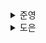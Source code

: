 <details>
  <summary>준영</summary>
  ### 자바스크립트의 동등 비교

> **값 저장 방식의 차이**

`원시 타입`의 경우, **불변 형태**의 값으로 저장된다.<br/>
새로운 값을 할당할 경우, 새로운 메모리에 재할당된 값이 저장되고 변수가 이를 가리키게 된다.<br/>
원시 타입은 변수를 통해 값에 바로 접근이 가능하다.

하지만 `객체 타입`의 경우, 속성의 추가, 삭제, 수정과 같이 **변경 가능한 형태**로 저장된다.<br/>
객체 타입은 변수를 통해 참조에 접근이 가능하고, 참조를 통해 실제 값이 저장된 메모리에 도달해야 한다.

> **`Object.is` vs `==` vs `===`**

객체 비교시 `Object.is` 와 `===` 사이에 드라미틱한 차이는 없다.<br/>
`Object.is`는 ES6에서 추가되었다.

- `==` (Equal Operator)
  - 비교할 양쪽이 같은 타입이 아니라면 비교할 수 있도록 **형변환** 후 비교
- `===` (Strict Equal Operator)
  - 타입이 다를 경우 즉시 false
  - 어느 한쪽에라도 NaN이 존재하면 false
  - +0과 -0은 같다고 판단
- `Object.is`
  - 파라미터로 받는 두 인자가 동일한지 확인하는 메서드
  - +0과 -0은 다르다고 판단
  - NaN 비교 가능

> **리액트 컴포넌트의 렌더링이 일어나는 이유 중 하나는 `props의 동등 비교`에 따른 결과다.**

props 비교는 **객체의 얕은 비교**를 기반으로 이뤄진다.<br/>
기본적으로는 `Object.is` 를 사용하며, ES6를 지원하지 않는 브라우저를 위해 폴리필을 함께 사용한다.<br/>
`Object.is` 를 통해 먼저 비교 후, 앞의 과정에서 수행하지 못한 비교를 위해 객체의 속성을 모두 꺼내 값이 같은지 확인한다.

얕은 비교란, 객체의 첫 번째 깊이만을 비교한다는 것을 의미한다.<br/>
props에 또 다른 객체를 넘겨준다면 렌더링이 예상치 못하게 작동할 수 있기 때문이다.<br/>
추가적으로 만약 객체를 완벽하게 비교하기 위해 재귀적으로 비교를 수행한다면 성능에 악영향을 끼칠 것이다.

✅ 리렌더링이 발생하는 조건

- props의 변경
- 상태의 변경
- 부모 컴포넌트의 리렌더링
- key의 변화

> **함수**

- “작업을 수행하는 실행 단위”

> **함수 정의 방법**

1. 함수 선언문

   ```jsx
   function functionName(parameter) {
     /* ... */
   }
   ```

2. 함수 표현식

   ```jsx
   const functionName = function (parameter) {
     /* ... */
   };
   ```

3. Function 생성자

   - 다소 생소한 방식이며, 함수 전체를 텍스트로 작성해야 하므로 매우 불편함
   - 클로저가 생성되지 않는다.

   ```jsx
   const functionName = new Function('parameter', '/* ... */');
   ```

4. 화살표 함수

   - ES6에 추가됨

   ```jsx
   const functionName = (parameter) => {
     /* ... */
   };
   ```

> **“함수 선언문”과 “함수 표현식”의 차이**

“호이스팅”에 있어 차이가 있다.

함수 선언문의 경우, 호이스팅이 일어나 함수 선언 실행 전에 미리 메모리에 등록하는 작업이 진행된다.<br/>
따라서 함수 선언 위치보다 앞선 위치에서 함수를 호출하여도 정상 실행된다.

함수 표현식의 경우, 호이스팅이 일어나지만 변수에 함수를 담기 때문에 undefined로 초기화되거나, 초기화 단계가 미리 이루어지지 않기 때문에 함수 표현식의 위치보다 앞선 위치에서 실행할 경우 오류가 발생한다.

> **화살표 함수와 다른 함수 생성 방식과의 차이**

- 화살표 함수는 constructor를 사용할 수 없다.
- 화살표 함수에는 `arguments` 가 존재하지 않는다.
- 화살표 함수는 함수 자체의 바인딩을 갖지 않아 내부에서 `this` 참조시 상위 스코프의 this를 그대로 따른다.

> **즉시 실행 함수 (Immediately Invoked Function Expression, IIFE)**

함수를 정의하고, 그 즉시 실행되는 함수이다.<br/>
따라서 한 번만 호출될 뿐, 다시 호출할 수 없다.

일반적으로 실행 함수에 이름을 붙이지 않는다.

즉시 실행함수의 장점은 독립적인 함수 스코프를 운용할 수 있다는 것이다.<br/>
함수 선언과 실행이 바로 끝나기 때문에 함수 내부에 정의된 값은 해당 함수 외에는 접근이 불가능하다.

또한, 코드를 읽는 사람으로 하여금 해당 함수가 다시 호출되지 않음을 각인시켜줄 수 있다.

> **고차 함수**

자바스크립트의 함수가 일급 객체라는 특징을 활용해, 함수를 인수로 받거나 결과로 새로운 함수를 반환시킬 수 있다.<br/>
이러한 역할을 하는 함수가 `고차함수`이다.<br/>
이런 특징을 활용해 함수 컴포넌트를 파라미터로 받아 새로운 함수 컴포넌트를 반환하는 `고차 컴포넌트(HOC)`로 활용할 수 있다.

> **함수를 만들 때 주의해야할 사항**

- 부수효과는 보통 불가피하다~!
  - 따라서 최대한 부수효과를 최소화하자!
    - useEffect 사용을 최소화!

→ 항상 결과가 동일하여 예측 가능하고 안정적이라는 장점

- 가능한 작게 만들자
  - 코드 길이가 길어질수록 어떤 일을 하는지 추적이 어려워지고 리팩토링이 어려워진다.
- 재사용성을 높이자
- 누구나 이해할 수 있는 이름을 붙일 수 있도록 고민하자

### 클래스

> **클래스**

- 특정한 형태의 객체를 반복적으로 만들기 위한 템플릿
- 클래스는 자바스크립트의 `프로토타입`으로 작동한다.

### 클로저

> **스코프**

- 전역 스코프
  - 말그대로 전역에서 접근 가능한 스코프
  - 해당 스코프에서 변수를 선언할 경우, 전역 객체에 바인딩
    - 브라우저 - window
    - Node.js - global
- 함수 스코프
  - 자바스크립트는 기본적으로 함수 레벨 스코프를 따른다.
    - var의 경우, 선언된 {} 외부에서도 접근이 가능하다.
    - 이름이 같은 var로 선언된 변수의 경우, 가장 가까운 스코프에서부터 찾아나간다.
- 블록 스코프
  - var와 달리 let, const는 블록 레벨 스코프를 따른다.
  - {}이 생성될 때마다 새로운 스코프가 형성됨을 의미한다.

> **함수가 선언된 어휘적 환경**

함수 선언에 포함된 다른 변수나 함수들이 함수가 실행됨에 따라 실행 컨텍스트에 등록되고, return문을 통해 반환된 함수는 참조가 유지되어 가비지 컬렉션되지 않고 메모리에 남아있게 된다.<br/>
이때 반환된 함수를 클로저라고 부른다.<br/>
위 설명에서 함수가 선언되었을때 함수 내용에 포함된 다른 변수나 함수들을 “함수가 선언된 어휘적 환경”이라고 해석하였다.

> **위를 통해 얻을 수 있는 장점?**

만약 변수가 전역 레벨에 선언되어 있다면 누구나 수정할 수 있다는 문제점이 있다.<br/>
하지만, 클로저 내부에 존재하는 변수들은 외부에서 조작할 수 있는 방법이 없다. → 캡슐화<br/>
따라서 리액트가 관리하는 내부 상태 값은 리액트가 별도로 관리하는 클로저 내부에서만 접근할 수 있다.

대표적인 예시는 `useState`다.<br/>
useState 내부는 클로저가 활용되었다.<br/>
외부 함수인 `useState`가 반환한 내부 함수인 `setState`는 외부 함수가 종료되었음에도 **외부 함수가 선언된 환경을 기억하기 때문**에 `state` 값에 접근할 수 있는 것이다.

> **그럼 단점은?**

클로저 자체는 굉장히 어렵고 쉽지 않은 개념이다.

가장 주의할 점은 클로저는 **생성될 때마다 선언적 환경을 기억해야 한다.**<br/>
따라서 이를 위한 메모리 공간을 필요로 한다.

이는 **성능에도 영향**을 미칠 수 있기 때문에 주의가 필요하다.

### 이벤트 루프와 비동기 통신의 이해

> **프로세스**

- 프로그램이 메모리에 올라가 실행된 작업 단위

> **스레드**

- 하나의 프로세스 내에서 동시에 여러 작업을 수행하기 위해 실행되는 작은 작업 단위
- 각 스레드는 스택을 제외한 나머지 메모리 공간을 공유한다.

> **왜 싱글 스레드로 구현되었을까?**

- 내부적으로 처리가 복잡하다.
- 동시에 서로 같은 자원에 접근하여 Race Condition이 발생할 수 있다.
- 또한 하나의 스레드에서 문제가 발생했을때 자원을 공유하는 다른 스레드에도 문제가 발생할 수 있다.
  - 예를 들어, 여러 스레드가 하나의 DOM을 조작한다면…. 타이밍 이슈와 같은 문제들이 발생할 수 있고, 이를 동기화하는데에는 큰 비용이 들 것임…
- 따라서 Call Stack이 하나인 싱글 스레드 형태로 구현되었고, 이 한계를 극복하기 위해 비동기 처리를 수행한다.

> **동기**

- 한 번에 하나씩 순서대로 작업을 처리한다. (직렬 방식)
- 하나의 큰 작업이 수행될 경우, 블로킹이 발생한다.

> **비동기**

- 요청한 즉시 결과가 주어지지 않을 수도 있고 응답이 언제 올지 알 수 없지만, 여러 작업을 동시에 수행할 수 있다. (병렬 방식)

> **이벤트 루프**

- 자바스크립트의 비동기 실행을 돕기 위해 만들어진 장치
- 이벤트 루프의 역할은 다음과 같다.
  - Call Stack이 비어있는지 확인
  - 태스크 큐에 대기중인 함수들이 존재하는지 확인하고 꺼내와 실행시킴

> **비동기 함수는 누가 실행할까?**

- 자바스크립트 메인 스레드가 아닌, 태스크큐가 할당되는 별도의 스레드에서 수행된다.
  - 브라우저
  - Node.js
- 즉, 코드 실행 자체는 메인 스레드에서 이루어지지만, 외부 Web API 등은 모두 자바스크립트 코드 외부에서 실행되고 콜백이 태스크 큐로 들어간다.
  - 이렇게 태스크 큐로 들어간 콜백은 이벤트 루프가 Call Stack이 비어있는지 확인후 가져와 실행하는 것이다.

> **태스크 큐와 마이크로 태스크 큐**

- 마이크로 태스크 큐는 태스크 큐와 다른 태스크를 처리하는 또다른 큐이다.
- 마이크로 테스크 큐는 태스크 큐보다 우선권을 갖는다.
- 대표적으로는 Promise를 처리한다.

> **렌더링은 언제 일어날까?**

- 태스크 큐의 작업들을 실행하기 전에, 마이크로 태스크 큐에 쌓인 작업을 먼저 실행한다.
- 그리고 태스크 큐의 작업을 실행하기 전, 렌더링이 일어난다.
- 따라서 마이크로 태스크 큐의 작업이 끝날 때마다 한번씩 렌더링을 할 기회를 얻게 된다.

### 리액트에서 자주 사용하는 자바스크립트 문법

> **바벨 (Babel)**

- 자바스크립트의 최신 문법을 다양한 브라우저에서도 일관적으로 지원할 수 있도록 코드를 트랜스파일한다.
- 트랜스파일 vs 컴파일
  - 트랜스파일 : 언어를 다른 언어로 바꿔주는 것
    - JavaScript → 바이트 코드
    - TypeScript → JavaScript
  - 컴파일 : 언어를 기계가 알 수 있게끔 로우 레벨 언어로 바꿔준 개념입니다. → C언어

> **구조 분해 할당**

- 배열 또는 객체의 값을 말 그대로 분해해 개별 변수에 즉시 할당하는 것이다.
- 배열 구조 분해 할당은 ES6, 객체 구조 분해 할당은 그 이후 ECMA 2018에 추가되었다.

> **useState는 왜 객체 구조 분해 할당이 아닌 배열 구조 분해 할당을 사용했을까?**

- 추측이지만, 배열 구조 분해 할당은 구조 분해 할당으로 변수에 이름을 지정하는 것이 자유롭지만, 객체 구조 분해 할당은 그렇지 않다. (`속성: 변수 이름` 형태로 수정해야 해서 번거로움)

> **전개(spread) 연산자 (`…`)**

- 마찬가지로 배열은 ES6, 객체는 그 이후 ECMA 2018에 추가되었다.

> **객체의 구조 분해 할당과 스프레드 연산자**

- 두 경우 모두. 트랜스파일 이후 번들링 크기가 상대적으로 커지기 때문에 잘 검토하여 사용할 필요가 있다.
  - 객체의 속성을 모두 가져와 변수와 매칭하는 작업에서 코드가 매우 커진다.

> **배열 고차함수**

- map
- filter
- reduce
- forEach

> **삼항 조건 연산자**

- 조건부 렌더링을 위해 많이 쓰인다.
  - 하지만 겹쳐 쓸 경우, 결과 예측이 어려울 수 있어 중첩해서 사용하지 않는 편이 좋다.

### 선택이 아닌 필수, 타입스크립트

> **unknown**

- `unknown`은 어떠한 값이든 할당할 수 있는 top type이다.
- 하지만 `any`와 다르게, **타입을 좁혀야** 사용이 가능하다.
- 반대되는 bottom type으로는 어떠한 것도 할당할 수 없는 never가 있다.

> **타입 가드**

- 타입을 사용할 때는 최대한 타입을 좁혀 사용하는 것이 좋다.
- 이를 도와주는 것이 `타입 가드`이다.
- 타입 가드는 다음과 같이 사용할 수 있다.

  - `instanceof`

    - 지정한 인스턴스가 특정 클래스의 인스턴스인지 확인할 수 있다.

      ```tsx
      class Error {
        /* ... */
      }

      if (e instanceof Error) {
        /* do something */
      }
      ```

  - `typeof`

    - 특정 요소에 대해 자료형을 확인하는데 사용할 수 있다.

      ```tsx
      if (typeof (value === 'number')) {
        /* do something */
      }
      ```

  - `in`

    - 어떤 객체에 키가 존재하는지 확인하는 용도로 사용된다.
    - property in object

      ```tsx
      interface Student {
        age: number;
        score: number;
      }

      function doStudy(person: Student) {
        if ('age' in person) {
          /* do something */
        }
      }
      ```

> **제네릭**

- 다양한 타입에 대응할 수 있도록 도와주는 도구
- 제네릭을 통해 기본값을 선언해 준다면 undefined로 값을 추론해버리는 문제를 방지할 수 있다.

> 인덱스 시그니처

- 객체의 키를 정의하는 방식
- 키에 원하는 타입을 부여할 수 있다.

</details><details>
  <summary>도은</summary>
  ## 1.1 자바스크립트의 동등 비교

- 의존성 배열
  - 보통은 리액트에서 제공하는 eslint-react-config로 자동 채우기
  - 👆🏼 실제로 이것이 어떤 식으로 동작하는지, 또한 왜 이런 변수들을 넣어야 하는지 이해했는가? (아니요..😨)
- 렌더링
  - 리액트 컴포넌트의 렌더링이 일어나는 이유: **`props`의 동등 비교**에 따른 결과
  - props의 동등 비교 → **얕은 비교 기반**
- 리액트에서 많은 작업들은 동등 비교 기반으로 동작
  - 가상 DOM과 실제 DOM 비교
  - 리렌더링 판단
  - 변수, 함수의 메모이제이션 등

### 1.1.1 자바스크립트의 데이터 타입

- 자바스크립트의 **모든 값을 데이터 타입 보유** (`원시/객체` 타입)
- 원시 타입
  - 객체가 아닌 모든 타입을 의미
  - 객체가 아니므로 → 메서드 없음
  - 총 7개 (boolean, null, undefined, number, string, symbol, bigint)
- 객체 타입

  - 원시 타입 이외의 모든것
  - 자바스크립트를 이루고 있는 대부분의 타입
  - 배열, 함수, 정규식, 클래스 등이 포함
  - 참조를 전달한다고 해서 **참조 타입(reference type)**으로도 불린다.

    ```tsx
    const objectA = {
      value: 1,
    };
    ```

    objectA는 객체 자체를 저장하고 있는 것이 아니라, 생성된 **객체를 가르키는 참조값을 저장**

    ```tsx
    typeof [] === 'object'; // true
    typeof {} === 'object'; // true

    const hello = () => {};
    typeof hello === 'function'; // true

    const hello1 = function () {};
    const hello2 = function () {};

    // 객체인 함수의 내용이 육안으로는 같아 보여도 참조가 다르기 때문에 false
    hello1 === hello2; // false
    ```

### 1.1.2 값을 저장하는 방식의 차이

- 원시타입과 객체타입의 가장 큰 차이점 → **`값을 저장하는 방식`**

  ```tsx
  let hello = 'hello world';
  let hi = 'hello world';

  console.log(hello === hi); // true

  let helloObject = {
    greet: 'hello world',
  };
  let hiObject = {
    greet: 'hello world',
  };

  console.log(hello === hi); // false
  ```

- 원시 타입: **값을 비교**
- 객체 타입: **참조 비교**

### 1.1.3 자바스크립트의 또 다른 비교 공식, Object.is

- `Object.is` 는 좀 더 개발자가 기대하는 방식으로 정확히 비교

  ```tsx
  -0 === +0; // true
  Object.is(-0, +0); // false

  Number.NaN === NaN; // false
  Object.is(Number.NaN, NaN); // true

  NaN === 0 / 0; // false
  Object.is(NaN, 0 / 0); // true

  Object.is({}, {}); // true
  ```

**`🤔 Object.is 말이다`**

ECMAScript에서 미처 잡지 못한 부분을 메서드 하나 파서 잡은 느낌

### 1.1.4 리액트에서의 동등 비교

- 리액트에서는 **`Object.is`** 를 통해 동등 비교 연산 진행
- `Object.is` 는 ES6에서 제공 → 이를 구현한 **폴리필(Polyfill)을 함께 사용**

**`🤔 폴리필(Polyfill)`**

웹 개발에서 기능을 지원하지 않는 웹 브라우저 상의 기능을 구현하는 코드이다.

- 리액트에서는 동등 비교를 하는 `shallowEqual` 이라는 함수 만들어 사용
  - 주어진 객체의 키를 순회하면서, 두 값이 엄격한 동등성을 가지는지 확인
  - 객체의 길이 자체가 다르면 바로 false로 반환하여 더이상 작업 X
  - [`Object.is`](http://Object.is) 로 먼저 비교 수행 → 객체 간 **얕은 비교**를 한번더 수행

**`🤔 엄격한 동등성`**

[MDN에 의하면](https://developer.mozilla.org/ko/docs/Web/JavaScript/Equality_comparisons_and_sameness) ===(삼중 등호) 비교를 의미한다.

**`🤔 리액트가 얕은 비교까지만 구현한 이유`**

props에서 꺼내온 값을 기준으로 렌더링을 수행하는데, 이건 얕은 비교로 충분한 작업이므로

```tsx
shallowEqual({ hello: 'world' }, { hello: 'world' }); // true
```

## 1.2 함수

- 리액트에서 함수 컴포넌트를 `화살표 함수` 와 `일반 함수` 를 혼재해서 쓰는 경우 다수.. 이 둘의 차이는?

### 1.2.1 함수란 무엇인가?

- 자바스크립트에서 함수란? **작업을 수행하거나 값을 계산하는 과정을 표현하고, 하나의 블록으로 감싼 실행 단위**

### 1.2.2 함수를 정의하는 4가지 방법

1. 함수 선언문

   ```tsx
   function add(a, b) {
     return a + b;
   }
   ```

   함수 선언문은 일반 문(statement)로 분류 → 변수에 할당 가능

2. 함수 표현식

   ```tsx
   // 할당하려는 함수의 이름을 생략하는 것이 일반적
   const sum = function add(a, b) {
     return a + b;
   };

   sum(10, 24); // 34
   add(10, 24); // Uncaught ReferenceError: add is not defined
   ```

**`🤔 함수 표현식과 선언식의 차이`**

호이스팅! ✨

호이스팅: 함수 선언문이 마치 코드 맨 앞단에 작성된 것처럼 작동하는 자바스크립트의 특징

- 함수의 호이스팅 → 함수에 대한 **선언을 실행 전에 미리 메모리에 등록**하는 작업
- 함수 표현식
  - 함수를 변수에 할당
  - 변수 호이스팅 : 런타임 이전에는 `undefined` 로 초기화 → 런타임 시점에 함수가 할당되어 작동

1. Function 생성자

   ```tsx
   const add = new Function('a', 'b', 'return a + b');
   add(10, 24); // 34
   ```

   - 썩 좋아보이진 않는다.
   - 해당 방법으로 함수를 선언하면, 함수의 **클로저 생성 X**

2. 화살표 함수

   ```tsx
   const add = (a, b) => {
     return a + b;
   };
   ```

- ES6에서 새롭게 추가된 함수 생성 방식
- `constructor` 사용 X
- `this` 바인딩
  - 함수가 어떻게 호출되느냐에 따라 동적으로 결정 (정의 시점 기준 X)
  - 화살표 함수는 함수 자체의 바인딩 X
  - 화살표 함수 내부에서 `this` 를 참조하면 상위 스코프의 `this` 를 그대로 따르게 된다.

### 1.2.3 다양한 함수 살펴보기

1. 즉시 실행 함수
   - 함수 정의하자마자 실행하는 함수
   - 🤔 일회용으로 바로 쓰고 버릴 때 주로 사용하는 것 같음 (그래서 이름도 안 붙임)
2. 고차 함수
   - **함수를 인자로 받거나** **결과로 새로운 함수를 반환**하는 역할을 하는 함수
   - 대표적으로 `Array.prototype.map`
   - 이러한 특징을 활용해
     - 새로운 컴포넌트를 반환하는 고차 함수 컴포넌트를 만들 수 있다 (→ 고차 컴포넌트)
     - 고차 함수 컴포넌트는 공통으로 관리되는 로직을 분리해 관리할 수 있어 리팩토링에 유용

**`🤔 HOC 패턴`**

> [좋은 자료 공유](https://patterns-dev-kr.github.io/design-patterns/hoc-pattern/)

- 고차 컴포넌트는 는 인자로 넘긴 컴포넌트에게 추가되길 원하는 로직을 가지고 있다
- HOC는 로직이 적용된 엘리먼트를 반환하게 된다.

  - 와닿는 예: `React.memo`

  ```tsx
  function withStyles(Component) {
  	// 🤔 props를 받아 꾸며진 컴포넌트를 만들어 내보내는 느낌
    return props => {
      const style = { padding: '0.2rem', margin: '1rem' }
      return <Component style={style} {...props} />
    }
  }

  const Button = () = <button>Click me!</button>
  const Text = () => <p>Hello World!</p>

  const StyledButton = withStyles(Button)
  const StyledText = withStyles(Text)
  ```

### 1.2.4 함수를 만들 때 주의해야 할 사항

1. **함수의 부수 효과(side-effect)는 최대한 억제하라**
   - 함수 내의 작동으로 인해 외부에 영향을 끼치는 것을 의미
   - 부수 효과가 없는 함수를 순수 함수라고 한다.
   - **`🤔 함수형 코딩에서 엄청 강조함`**
     - 보통 배열이나 객체를 받으면 외부 효과를 단절하기 위해 내부에서는 spread 연산자를 통해 안전하게 복제본을 만들어 내부 동작시킴
2. **가능한 한 함수를 작게 만들어라**
   - 길어질수록 코드 냄새가 날 확률 📈
     - 코드 냄새 === 문제를 일으킬 여지가 있는 코드
   - 길어질수록 함수의 역할도 모호해질 것
3. **네이밍 !!!!!**

## 1.3 클래스

- 함수 컴포넌트를 개선하기 위해서는 자바스크립트의 클래스가 어떤 식으로 자동하는지 이해해야 한다.

### 1.3.1 클래스란 무엇인가?

- 클래스 === 특정한 객체를 만들기 위한 **일종의 템플릿**
- 객체를 만드는 데 필요한 데이터나 이를 조작하는 코드를 추상화할 때 유용
- 클래스는 ES6에 도입 되었다.
  - 이말은 곧, 클래스로 하는 모든 것들을 함수로도 동일하게 표현할 수 있다
    `🤔 ^ 위 문장 좋다. 항상 함수로 추상화 다 할 수 있어서 혼란스러웠는데?`

1. contructor
   - 생성자!
   - 객체를 생성하는 데 사용하는 특수한 메서드
2. 프로퍼티

   - 인스턴스를 생성할 때 내부에 정의할 수 있는 속성값
   - 값을 받으면 내부에 프로퍼티로 할당

   ```tsx
   class Car {
     constructor(name) {
       this.name = name;
     }
   }

   const myCar = new Car('자동차'); // 프로퍼티 값을 넘겨주었다.
   ```

   - `#` 을 붙여서 private을 선언하는 방법도 추가 (ES2019)

3. 정적 메서드

   - 클래스의 인스턴스가 아닌 이름으로 호출할 수 있는 메서드

   ```tsx
   class Car {
     static hello() {
       console.log('Hello World');
     }
   }

   const myCar = new Car();
   myCar.hello(); // Uncaught TypeError: myCar.hello is not function
   Car.hello(); // 안녕하세요
   ```

### 1.3.2 클래스와 함수의 관계

- 클래스가 작동하는 방식 === 자바스크립트의 프로토타입을 활용하는 것
- 결국 클래스를 트랜스파일링하면 함수가 된다! 👏🏽

## 1.4 클로저

- 함수 컴포넌트 이해 === **`클로저` ✨**
- 클로저가 중요한 이유
  - 함수 컴포넌트의 구조, 작동방식, 훅의 원리, 의존성 배열 등 **대부분의 기술이 의존**

### 1.4.1 클로저의 정의

- MDN 왈 “클로저는 함수와 함수가 선언된 어휘적 환경(Lexical Scope)의 조합”

```tsx
function add() {
  const a = 10;
  function innerAdd() {
    const b = 20;
    console.log(a + b);
  }
  innerAdd(); // 30
}

add();
```

- `a` 변수의 유효범위: add 전체
- `b` 변수의 유효범위: innerAdd 전체
- **innerAdd는 add 내부에서 선언돼 있어 a를 사용할 수 있게 된 것**
- ⭐️ 선언된 어휘적 환경
  - 변수가 코드 내부에서 어디서 선언됐는지를 말하는 것

### 1.4.2 변수의 유효 범위, 스코프

1. 전역 스코프
   - 이 스코프에서 변수를 선언하면 어디서든 호출할 수 있게 된다.
   - 대표적으로 window, global 객체
2. 함수 스코프

   - 자바스크립트는 **기본적으로 함수 레벨 스코프**를 따른다.

   ```tsx
   var x = 10;

   function foo() {
     var x = 100;
     console.log(x); // 100

     function bar() {
       var x = 1000;
       console.log(x); // 1000
     }
     bar();
   }

   console.log(x); // 10
   foo(); // 100 1000
   ```

### 1.4.3 클로저의 활용

- 함수 레벨 스코프를 활용해 어떤 작업 가능

```tsx
function outerFn() {
  var x = 'hello';
  function innerFn() {
    console.log(x);
  }

  return innerFn;
}

const innerFn = outerFn();
innerFn(); // 'hello'
```

- `innerFn` 은 `x` 라는 변수가 존재하던 환경을 기억하기 때문에 정상적으로 출력

1. **클로저의 활용**

   - 리액트가 관리하는 내부 상태 값은 리액트가 **별로로 관리하는 클로저 내부에서만 접근 가능**

   **`🤔 별도로 관리하는 클로저 내부에서만 접근 가능이 무슨 얘기일까?`**

   - 일단 클로저 한마디 정의
     - **함수가 자신이 선언된 환경(스코프)을 기억하는 기능**
   - 리액트는 각 컴포넌트의 렌더링마다 새로운 클로저를 생성
   - 상태 값은 해당 클로저 내부에서만 접근 가능
   - 클로저가 왜 캡슐화?
     - **함수 내부의 변수나 상태를 외부에서 직접 접근하거나 수정할 수 없게 만든다.**
     - 즉, 함수 내부에서만 기억하기 때문에 외부에서 접근 X

   **`🤔 리액트에서는 상태 변경을 캡슐화한 이유?`**

   - 리액트는 각 컴포넌트가 자체적으로 상태를 관리하도록 설계
     - 컴포넌트 내부에서만 상태를 변경할 수 있게 되므로, 상태 관리가 단순
   - 의도치 않게 변경되는 것을 방지
   - 상태 변경을 캡슐화하면 상태를 직접 변경하는 대신 새로운 상태를 반환하는 방식으로 상태를 업데이트 가능
     - 상태 변경이 예측 가능하고 안전하게 이루어지도록
   - 만약 캡슐화 되어 있지 않고 객체마냥 수정이 가능했다면
     - 상태 변경을 추적하기 어려웠을 것
     - 리액트에서는 set 함수를 통해서만 상태 변경이 가능하므로 추적이 간편

2. **리액트에서의 클로저**

   - 클로저의 원리를 사용하고 있는 대표적인 것, `useState`

   ```tsx
   function Component() {
     const [state, setState] = useState();

     const handleClick = () => {
       // useState 호출은 위에서 끝났지만
       // setState는 계속 내부의 최신값을 알고 있다
       // 이는 클로저를 활용했기 때문에 가능하다
       setState((prev) => prev + 1);
     };
   }
   ```

## 1.5 이벤트 루프와 비동기 통신의 이해

- 자바스크립트는 싱글 스레드 (= 한번에 하나의 작업만 동기 방식으로 처리 가능)
- 웹 페이지에서는 다양한 비동기 작업을 수행
- 자바스크립트는 어떻게 여러 가지 요청을 동시에 처리하고 있는지?

### 1.5.1 싱글 스레드 자바스크립트

- **프로세스(process)**: 프로그램을 구동해 프로그램의 상태가 메모리상에서 실행되는 작업 단위
- **스레드(thread)**: 프로세스 내에서 실행되는 여러 흐름의 단위
- 스레드는 하나의 프로세스에서 동시에 서로 같은 자원에 접근 가능
  - 동시에 작업을 수행하다 보면 동시성 문제 발생 가능, 이에 대한 처리 필요
  - 하나의 스레드가 문제 생기면, 이를 공유하는 모든 스레드에 동시에 문제 발생 가능
- 자바스크립트가 탄생할 때
  - 멀티 스레딩을 지원해 동시에 여러 스레드가 DOM을 조작할 수 있었다면
  - 메모리 공유로 인해 타이밍 이슈
  - 이는 브라우저의 DOM 표시에 큰 문제 야기할 수 있다.

### 1.5.2 이벤트 루프란?

- 이벤트 루프는 ECMAScript에 나와있는 내용은 아니다.
- 이벤트 루프? 자바스크립트 런타임 외부에서 자바스크립트의 비동기 실행을 돕기 위해 만들어진 장치

1. 호출 스택과 이벤트 루프
   - 호출 스택(call stack): 수행해야 할 코드나 함수를 순차적으로 담아주는 스택
   - 이벤트 루프의 역할: **호출 스택이 비어있는지 수시로 확인**
   - `코드를 실행하는 것` 과 `호출 스택이 비어있는지 확인하는 것` 모두가 단일 스레드에서 일어난다.
   - 즉, 두 작업은 동시 X
   - **⭐️ 태스크 큐의 자료구조는 `set` 이다. (ㅋㅋ)**
     - 태스크 큐는 “실행 가능한 가장 오래된 태스크를 가져와야 한다”
   - 이벤트 루프는
     - 호출 스택에 실행 중인 코드가 있나?
     - 태스크 큐에 대기 중인 함수가 있나?
     - ^ 이를 반복해서 확인

### 1.5.3 태스크 큐와 마이크로 태스크 큐

- 이벤트 루프는 하나의 마이크로 태스크 큐를 갖고 있다.
- 대표적인 마이크로 큐는 `Promise`
- ⭐️ 마이크로 태스크 큐는 **기존 태스크 큐보다 우선권**을 갖는다.
- 즉, setTimeout과 setIntercval은 `Promise` 보다 늦게 실행된다.
- 마이크로 태스크 큐가 빌 때까지는 기존 태스크 큐의 실행은 뒤로 밀어진다.
- ⭐️ 마이크로 태스크 큐 작업이 끝날 때마다 한 번씩 렌더링할 기회를 얻게 된다.

## 1.6 리액트에서 자주 사용하는 자바스크립트 문법

- 자바스크립트의 표준 === ECMAScript
- 자바스크립트 문법이 어느 ECMAScript 버전에서 만들어졌는지도 파악 해야 한다.
  - 모든 브라우저와 자바스크립트 런타임이 항상 새로운 자바스크립트 문법을 지원하는 것이 아니기 때문!
  - `Can I use`
  - 다양한 환경에서 지원하기 위해 탄생한 것이 바벨 !
    - 최신 문법을 다양한 브라우저에서 일관적으로 지원할 수 있도록 트랜스파일링

**`🤔 트랜스파일러가 있는데 왜 우리는 지원 버전을 매번 체크해야 하는걸까?`**

- 모든 기능을 완벽하게 지원하지 못하는 경우 존재
- 일부 최신 API나 기능은 트랜스파일링으로 해결 X
- 뭐가 되었든 변환하는 과정이 끼면, 성능 저하
- 최근 회사에서도..
  - 지원 버전이 너무 작아서 폴리필로 직접 구현해서 사용하더라

## 1.7 선택이 아닌 필수, 타입스크립트

- 자바스크립트에서 런타임에만 타입을 체크할 수 있는 한계를 극복해 코드를 더욱 안전하게

### 1.7.1 타입스크립트란?

- 자바스크립트 문법에 타입을 가미한 것
- 자바스크립트는 동적 타입 언어
  - 대부분의 에러를 런타임에 확인 가능하다
- 자바스크립트로 매번 `typeof` 로 타입을 체크하는 것은 너무 번거롭고 코드 벌크업
- 타입스크립트는
  - 타입 체크를 빌드타임에 수행할 수 있게 해준다.

</details>